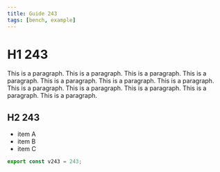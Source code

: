 ```yaml
---
title: Guide 243
tags: [bench, example]
---
```


# H1 243

This is a paragraph. This is a paragraph. This is a paragraph. This is a paragraph. This is a paragraph. This is a paragraph. This is a paragraph. This is a paragraph. This is a paragraph. This is a paragraph. This is a paragraph. This is a paragraph. 

## H2 243

- item A
- item B
- item C

```ts
export const v243 = 243;
```